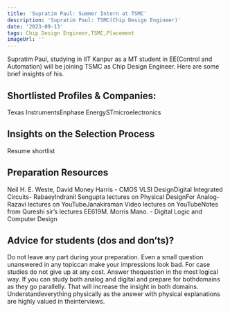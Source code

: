 ```yaml
---
title: 'Supratim Paul: Summer Intern at TSMC'
description: 'Supratim Paul: TSMC(Chip Design Engineer)'
date: '2023-09-13'
tags: Chip Design Engineer,TSMC,Placement
imageUrl: ''
---
```


Supratim Paul, studying in IIT Kanpur as a MT student in EE(Control and Automation) will be joining TSMC as Chip Design Engineer. Here are some brief insights of his.

## Shortlisted Profiles & Companies:
Texas InstrumentsEnphase EnergySTmicroelectronics

## Insights on the Selection Process
Resume shortlist

##  Preparation Resources
Neil H. E. Weste, David Money Harris - CMOS VLSI DesignDigital Integrated Circuits- RabaeyIndranil Sengupta lectures on Physical DesignFor Analog- Razavi lectures on YouTubeJanakiraman Video lectures on YouTubeNotes from Qureshi sir’s lectures EE619M. Morris Mano. - Digital Logic and Computer Design

## Advice for students (dos and don’ts)? 
Do not leave any part during your preparation. Even a small question unanswered in any topiccan make your impressions look bad. For case studies do not give up at any cost. Answer thequestion in the most logical way. If you can study both analog and digital and prepare for bothdomains as they go parallelly. That will increase the insight in both domains. Understandeverything physically as the answer with physical explanations are highly valued in theinterviews.

